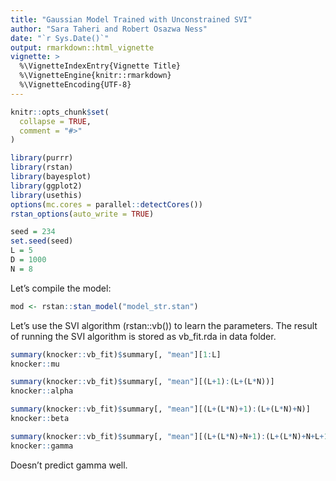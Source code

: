 ```yaml
---
title: "Gaussian Model Trained with Unconstrained SVI"
author: "Sara Taheri and Robert Osazwa Ness"
date: "`r Sys.Date()`"
output: rmarkdown::html_vignette
vignette: >
  %\VignetteIndexEntry{Vignette Title}
  %\VignetteEngine{knitr::rmarkdown}
  %\VignetteEncoding{UTF-8}
---
```


```r
knitr::opts_chunk$set(
  collapse = TRUE,
  comment = "#>"
)
```

```r
library(purrr)
library(rstan)
library(bayesplot)
library(ggplot2)
library(usethis)
options(mc.cores = parallel::detectCores())
rstan_options(auto_write = TRUE)
```

```r
seed = 234
set.seed(seed)
L = 5
D = 1000
N = 8
```

Let's compile the model:

```r
mod <- rstan::stan_model("model_str.stan")
```

Let's use the SVI algorithm (rstan::vb()) to learn the parameters. The result of running the SVI algorithm is stored as vb_fit.rda in data folder.
```r
summary(knocker::vb_fit)$summary[, "mean"][1:L]
knocker::mu

summary(knocker::vb_fit)$summary[, "mean"][(L+1):(L+(L*N))]
knocker::alpha

summary(knocker::vb_fit)$summary[, "mean"][(L+(L*N)+1):(L+(L*N)+N)]
knocker::beta

summary(knocker::vb_fit)$summary[, "mean"][(L+(L*N)+N+1):(L+(L*N)+N+L+1)]
knocker::gamma
```

Doesn't predict gamma well.
